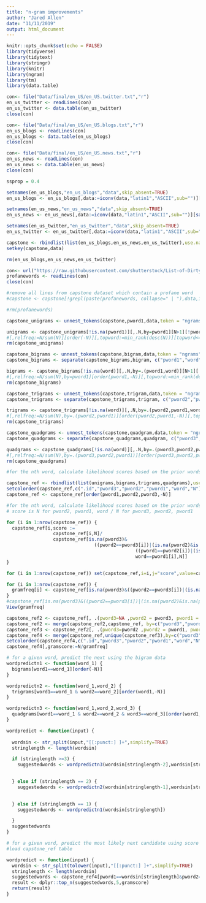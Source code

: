 ```yaml
---
title: "n-gram improvements"
author: "Jared Allen"
date: "11/11/2019"
output: html_document
---
```


```r
knitr::opts_chunk$set(echo = FALSE)
library(tidyverse)
library(tidytext)
library(stringr)
library(knitr)
library(ngram)
library(tm)
library(data.table)
```

```r

con<- file("Data/final/en_US/en_US.twitter.txt","r")
en_us_twitter <- readLines(con)
en_us_twitter <- data.table(en_us_twitter)
close(con)

con<- file("Data/final/en_US/en_US.blogs.txt","r")
en_us_blogs <- readLines(con)
en_us_blogs <- data.table(en_us_blogs)
close(con)

con<- file("Data/final/en_US/en_US.news.txt","r")
en_us_news <- readLines(con)
en_us_news <- data.table(en_us_news)
close(con)
```

```r
ssprop = 0.4

setnames(en_us_blogs,"en_us_blogs","data",skip_absent=TRUE)
en_us_blogs <- en_us_blogs[,data:=iconv(data,"latin1","ASCII",sub="")][sample(.N,ceiling(.N*ssprop))][,data:=str_replace_all(data, "[^a-zA-Z ]", "")][,data:=str_trim(data, "both")][data!=""][!is.na(data)][lengths(strsplit(data," "))>1]

setnames(en_us_news,"en_us_news","data",skip_absent=TRUE)
en_us_news <- en_us_news[,data:=iconv(data,"latin1","ASCII",sub="")][sample(.N,ceiling(.N*ssprop))][,data:=str_replace_all(data, "[^a-zA-Z ]", "")][,data:=str_trim(data, "both")][data!=""][!is.na(data)][lengths(strsplit(data," "))>1]

setnames(en_us_twitter,"en_us_twitter","data",skip_absent=TRUE)
en_us_twitter <- en_us_twitter[,data:=iconv(data,"latin1","ASCII",sub="")][sample(.N,ceiling(.N*ssprop))][,data:=str_replace_all(data, "[^a-zA-Z ]", "")][,data:=str_trim(data, "both")][data!=""][!is.na(data)][lengths(strsplit(data," "))>1]

capstone <- rbindlist(list(en_us_blogs,en_us_news,en_us_twitter),use.names=TRUE, idcol=TRUE)
setkey(capstone,data)

rm(en_us_blogs,en_us_news,en_us_twitter)
```



```r
con<- url("https://raw.githubusercontent.com/shutterstock/List-of-Dirty-Naughty-Obscene-and-Otherwise-Bad-Words/master/en","r")
profanewords <- readLines(con)
close(con)

#remove all lines from capstone dataset which contain a profane word
#capstone <- capstone[!grepl(paste(profanewords, collapse=" | "),data,ignore.case = TRUE)]

#rm(profanewords)
```

```r
capstone_unigrams <- unnest_tokens(capstone,pword1,data,token = "ngrams",n=1, collapse=FALSE)
```

```r
unigrams <- capstone_unigrams[!is.na(pword1)][,.N,by=pword1][N>1][!pword1 %in% profanewords] 
#[,relfreq:=N/sum(N)][order(-N)][,topword:=min_rank(desc(N))][topword<=3]
rm(capstone_unigrams)
```

```r
capstone_bigrams <- unnest_tokens(capstone,bigram,data,token = "ngrams",n=2, collapse=FALSE)
capstone_bigrams <- separate(capstone_bigrams,bigram, c("pword1","word"), sep = " ")
```

```r
bigrams <- capstone_bigrams[!is.na(word)][,.N,by=.(pword1,word)][N>1][!pword1 %in% profanewords][!word %in% profanewords]
#[,relfreq:=N/sum(N),by=pword1][order(pword1,-N)][,topword:=min_rank(desc(N)),by=pword1][topword<=3]
rm(capstone_bigrams)
```

```r
capstone_trigrams <- unnest_tokens(capstone,trigram,data,token = "ngrams",n=3, collapse=FALSE)
capstone_trigrams <- separate(capstone_trigrams,trigram, c("pword2","pword1","word"), sep = " ")
```

```r
trigrams <- capstone_trigrams[!is.na(word)][,.N,by=.(pword2,pword1,word)][N>1][!pword2 %in% profanewords][!pword1 %in% profanewords][!word %in% profanewords] 
#[,relfreq:=N/sum(N),by=.(pword2,pword1)][order(pword2,pword1,-N)][,topword:=min_rank(desc(N)),by=.(pword2,pword1)][topword<=3]
rm(capstone_trigrams)
```

```r
capstone_quadgrams <- unnest_tokens(capstone,quadgram,data,token = "ngrams",n=4, collapse=FALSE)
capstone_quadgrams <- separate(capstone_quadgrams,quadgram, c("pword3","pword2","pword1","word"), sep = " ")
```

```r
quadgrams <- capstone_quadgrams[!is.na(word)][,.N,by=.(pword3,pword2,pword1,word)][N>1][!pword3 %in% profanewords][!pword2 %in% profanewords][!pword1 %in% profanewords][!word %in% profanewords] 
#[,relfreq:=N/sum(N),by=.(pword3,pword2,pword1)][order(pword3,pword2,pword1,-N)][,topword:=min_rank(desc(N)),by=.(pword3,pword2,pword1)][topword<=3]
rm(capstone_quadgrams)
```

```r
#for the nth word, calculate likelihood scores based on the prior words

capstone_ref <- rbindlist(list(unigrams,bigrams,trigrams,quadgrams),use.names=TRUE, idcol=TRUE, fill=TRUE)
setcolorder(capstone_ref,c(".id","pword3","pword2","pword1","word","N"))
capstone_ref <- capstone_ref[order(pword1,pword2,pword3,-N)]
```

```r
#for the nth word, calculate likelihood scores based on the prior words
# score is N for pword2, pword1, word / N for pword3, pword2, pword1

for (i in 1:nrow(capstone_ref)) {
  capstone_ref[i,score := 
                 capstone_ref[i,N]/
                 capstone_ref[is.na(pword3)&
                                ((pword2==pword3[i])|(is.na(pword2)&is.na(pword3[i])))&
                                               ((pword1==pword2[i])|(is.na(pword1)&is.na(pword2[i])))&
                                               word==pword1[i],N]]
}
```

```r
for (i in 1:nrow(capstone_ref)) set(capstone_ref,i=i,j="score",value=capstone_ref[i,N]/capstone_ref[is.na(pword3)&((pword2==pword3[i])|(is.na(pword2)&is.na(pword3[i])))&((pword1==pword2[i])|(is.na(pword1)&is.na(pword2[i])))&word==pword1[i],N])

```

```r
for (i in 1:nrow(capstone_ref)) {
  gramfreq[i] <- capstone_ref[is.na(pword3)&((pword2==pword3[i])|(is.na(pword2)&is.na(pword3[i])))&((pword1==pword2[i])|(is.na(pword1)&is.na(pword2[i])))&word==pword1[i],N]
}
#capstone_ref[is.na(pword3)&((pword2==pword3[i])|(is.na(pword2)&is.na(pword3[i])))&((pword1==pword2[i])|(is.na(pword1)&is.na(pword2[i])))&word==pword1[i],N]
View(gramfreq)
```

```r
capstone_ref2 <- capstone_ref[, .(pword3=NA ,pword2 = pword3, pword1 = pword2, word = pword1)]
capstone_ref2 <- merge(capstone_ref2,capstone_ref, by=c("pword3","pword2","pword1","word"),sort=FALSE)
capstone_ref3 <- capstone_ref2[, .(pword3=pword2 ,pword2 = pword1, pword1 = word, word = NULL,gramfreq=N)]
capstone_ref4 <- merge(capstone_ref,unique(capstone_ref3),by=c("pword3","pword2","pword1"))
setcolorder(capstone_ref4,c(".id","pword3","pword2","pword1","word","N","gramfreq"))
capstone_ref4[,gramscore:=N/gramfreq]
```

```r

# for a given word, predict the next using the bigram data
wordpredictn1 <- function(word_1) {
  bigrams[word1==word_1][order(-N)]
}

wordpredictn2 <- function(word_1,word_2) {
  trigrams[word1==word_1 & word2==word_2][order(word1,-N)]
}

wordpredictn3 <- function(word_1,word_2,word_3) {
  quadgrams[word1==word_1 & word2==word_2 & word3==word_3][order(word1,word2,-N)]
}

wordpredict <- function(input) {
  
  wordsin <- str_split(input,"[[:punct:] ]+",simplify=TRUE)  
  stringlength <- length(wordsin)

  if (stringlength >=3) {
    suggestedwords <- wordpredictn3(wordsin[stringlength-2],wordsin[stringlength-1],wordsin[stringlength])

    
  } else if (stringlength == 2) {
    suggestedwords <- wordpredictn2(wordsin[stringlength-1],wordsin[stringlength])
    

  } else if (stringlength == 1) {
    suggestedwords <- wordpredictn1(wordsin[stringlength])

  }
  suggestedwords
}

```


```r

# for a given word, predict the most likely next candidate using score table
#load capstone_ref table

wordpredict <- function(input) {
  wordsin <- str_split(tolower(input),"[[:punct:] ]+",simplify=TRUE)
  stringlength <- length(wordsin)
  suggestedwords <- capstone_ref4[pword1==wordsin[stringlength]&pword2==wordsin[stringlength-1]&pword3==wordsin[stringlength-2],c("word","gramscore")]
  result <- dplyr::top_n(suggestedwords,5,gramscore)
  return(result)
}

```
